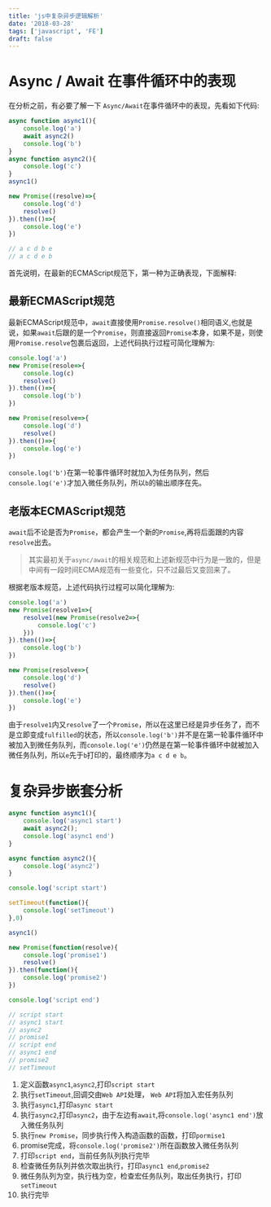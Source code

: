 ```yaml
---
title: 'js中复杂异步逻辑解析'
date: '2018-03-28'
tags: ['javascript', 'FE']
draft: false
---
```



# Async / Await 在事件循环中的表现  

在分析之前，有必要了解一下 `Async/Await`在事件循环中的表现，先看如下代码:  

```javascript
async function async1(){
    console.log('a')
    await async2()
    console.log('b')
}
async function async2(){
    console.log('c')
}
async1()

new Promise((resolve)=>{
    console.log('d')
    resolve()
}).then(()=>{
    console.log('e')
})

// a c d b e
// a c d e b
```

首先说明，在最新的ECMAScript规范下，第一种为正确表现，下面解释:

## 最新ECMAScript规范

最新ECMAScript规范中，`await`直接使用`Promise.resolve()`相同语义,也就是说，如果`await`后跟的是一个`Promise`，则直接返回`Promise`本身，如果不是，则使用`Promise.resolve`包裹后返回，上述代码执行过程可简化理解为:

```javascript
console.log('a')
new Promise(resole=>{
    console.log(c)
    resolve()
}).then(()=>{
    console.log('b')
})

new Promise(resolve=>{
    console.log('d')
    resolve()
}).then(()=>{
    console.log('e')
})
```

`console.log('b')`在第一轮事件循环时就加入为任务队列，然后`console.log('e')`才加入微任务队列，所以`b`的输出顺序在先。  

## 老版本ECMAScript规范

`await`后不论是否为`Promise`，都会产生一个新的`Promise`,再将后面跟的内容`resolve`出去。
> 其实最初关于`async/await`的相关规范和上述新规范中行为是一致的，但是中间有一段时间ECMA规范有一些变化，只不过最后又变回来了。

根据老版本规范，上述代码执行过程可以简化理解为:

```javascript
console.log('a')
new Promise(resolve1=>{
    resolve1(new Promise(resolve2=>{
        console.log('c')
    }))
}).then(()=>{
    console.log('b')
})

new Promise(resolve=>{
    console.log('d')
    resolve()
}).then(()=>{
    console.log('e')
})
```

由于`resolve1`内又`resolve`了一个`Promise`，所以在这里已经是异步任务了，而不是立即变成`fulfilled`的状态，所以`console.log('b')`并不是在第一轮事件循环中被加入到微任务队列，而`console.log('e')`仍然是在第一轮事件循环中就被加入微任务队列，所以`e`先于`b`打印的，最终顺序为`a c d e b`。

# 复杂异步嵌套分析

```javascript
async function async1(){
    console.log('async1 start')
    await async2();
    console.log('async1 end')
}

async function async2(){
    console.log('async2')
}

console.log('script start')

setTimeout(function(){
    console.log('setTimeout')
},0)

async1()

new Promise(function(resolve){
    console.log('promise1')
    resolve()
}).then(function(){
    console.log('promise2')
})

console.log('script end')

// script start
// async1 start
// async2 
// promise1
// script end
// async1 end
// promise2
// setTimeout
```

1. 定义函数`async1`,`async2`,打印`script start`
2. 执行`setTimeout`,回调交由`Web API`处理， `Web API`将加入宏任务队列
3. 执行`async1`,打印`async start`
4. 执行`async2`,打印`async2`，由于左边有`await`,将`console.log('async1 end')`放入微任务队列
5. 执行`new Promise`，同步执行传入构造函数的函数，打印`pormise1`
6. promise完成，将`console.log('promise2')`所在函数放入微任务队列
7. 打印`script end`，当前任务队列执行完毕
8. 检查微任务队列并依次取出执行，打印`async1 end`,`promise2`
9. 微任务队列为空，执行栈为空，检查宏任务队列，取出任务执行，打印`setTimeout`
10. 执行完毕
